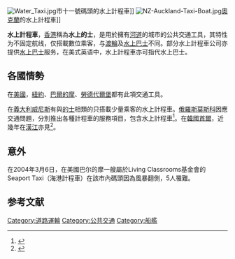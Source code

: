 {{Refimprove|time=2022-04-05T10:38:02+00:00}}
[[File:Water_Taxi.jpg|thumb]]市十一號碼頭的水上計程車]]
[[File:NZ-Auckland-Taxi-Boat.jpg|thumb]][[奧克蘭_(紐西蘭)|奧克蘭]]的水上計程車]]

'''水上計程車'''，[[香港|香港]]稱為'''水上的士'''，是用於擁有[[河道|河道]]的城市的公共交通工具，其特性为不固定航线，仅搭載數位乘客，与[[渡輪|渡輪]]及[[水上巴士|水上巴士]]不同。部分水上計程車公司亦提供[[水上巴士|水上巴士]]服务，在美式英语中，水上計程車亦可指代水上巴士。

== 各國情勢 ==
在[[美國|美國]]，[[紐約|紐約]]、[[巴爾的摩|巴爾的摩]]、[[劳德代尔堡|勞德代爾堡]]都有此項交通工具。

在[[義大利|義大利]][[威尼斯|威尼斯]]有與[[的士|的士]]相類的只搭載少量乘客的水上計程車。[[俄羅斯|俄羅斯]][[莫斯科|莫斯科]]因應交通問題，分別推出各種計程車的服務項目，包含水上計程車<ref>{{cite web|title=莫斯科的水上出租車|publisher=北美新浪網|url=http://news.sina.com/w/2008-10-12/020716437196.shtml|date=2008-10-11|accessdate=2009-11-19|archive-date=2008-10-17|archive-url=https://web.archive.org/web/20081017162533/http://news.sina.com/w/2008-10-12/020716437196.shtml|dead-url=no}}</ref>。在[[大韩民国|韓國]][[首爾|首爾]]，近幾年在[[漢江_(韓國)|漢江]]亦見<ref>{{cite web|title=韓國的水上"出租車"|publisher=人民網|url=http://travel.people.com.cn/BIG5/41634/41707/6379852.html|date=2007-10-15|accessdate=2009-11-19|deadurl=yes|archiveurl=https://web.archive.org/web/20131110035046/http://travel.people.com.cn/BIG5/41634/41707/6379852.html|archivedate=2013-11-10}}</ref>。

== 意外 ==
在2004年3月6日，在美國巴尔的摩一艘屬於Living Classrooms基金會的Seaport Taxi（海港計程車）在該市內碼頭因為風暴翻側，5人罹難。

==参考文献==
{{Reflist}}

{{公共交通}}
[[Category:道路運輸|Category:道路運輸]]
[[Category:公共交通|Category:公共交通]]
[[Category:船艦|Category:船艦]]